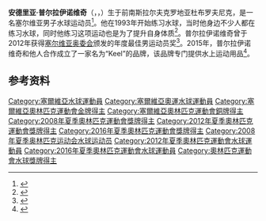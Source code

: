 {{bots|deny=InternetArchiveBot}}
{{NoteTA|G1=Sports|G2=Aquatics}}
{{Infobox sportsperson
| name = 安德里亚·普尔拉伊诺维奇
| image = Andrija Prlainović 2012.jpg
| image_size = 235px
| caption = 
| birth_date = {{Birth date and age|1987|4|28|df=y}}
| birth_place = {{YUG}}[[克羅地亞社會主義共和國|克羅地亞社會主義共和國]][[杜布羅夫尼克|杜布羅夫尼克]]
| height = {{convert|1.87|m|ftin|abbr=on}}
| weight = {{convert|93|kg|lb|abbr=on}}
| country = {{SRB}}
| sport = [[水球|水球]]
| medaltemplates = 
{{MedalCompetition|男子[[水球|水球]]}}
{{MedalCountry|{{SRB}}}}
{{MedalCompetition|[[奥林匹克运动会|奥林匹克运动会]]}}
{{MedalGold|[[2016年夏季奥林匹克运动会|2016 里约热内卢]]|[[2016年夏季奥林匹克运动会水球比赛|团体]]}}
{{MedalBronze|[[2008年夏季奥林匹克运动会|2008 北京]]|[[2008年夏季奥林匹克运动会水球比赛|团体]]}}
{{MedalBronze|[[2012年夏季奥林匹克运动会|2012 伦敦]]|[[2012年夏季奥林匹克运动会水球比赛|团体]]}}
{{MedalCompetition|[[世界游泳锦标赛|世界游泳锦标赛]]}}
{{MedalGold|[[2009年世界游泳锦标赛|2009 罗马]]|[[2009年世界游泳锦标赛水球比赛|团体]]}}
{{MedalGold|[[2015年世界游泳锦标赛|2015 喀山]]|[[2015年世界游泳锦标赛水球比赛|团体]]}}
{{MedalSilver|[[2011年世界游泳锦标赛|2011 上海]]|[[2011年世界游泳锦标赛水球比赛|团体]]}}
{{MedalBronze|[[2017年世界游泳锦标赛|2017 布达佩斯]]|[[2017年世界游泳锦标赛水球比赛|团体]]}}
{{MedalCompetition|[[世界水球聯賽|世界水球聯賽]]}}
{{MedalGold|[[2007年世界男子水球聯賽|2007 柏林]]|}}
{{MedalGold|[[2008年世界男子水球聯賽|2008 热那亚]]|}}
{{MedalGold|[[2010年世界男子水球聯賽|2010 尼什]]|}}
{{MedalGold|[[2011年世界男子水球聯賽|2011 佛罗伦萨]]|}}
{{MedalGold|[[2014年世界男子水球聯賽|2014 迪拜]]|}}
{{MedalGold|[[2015年世界男子水球聯賽|2015 贝加莫]]|}}
{{MedalGold|[[2016年世界男子水球聯賽|2016 惠州]]|}}
{{MedalGold|[[2017年世界男子水球聯賽|2017 鲁扎]]|}}
{{MedalGold|[[2019年世界男子水球聯賽|2019 贝尔格莱德]]|}}
{{MedalBronze|[[2009年世界男子水球聯賽|2009 波德戈里察]]|}}
{{MedalCompetition|[[水球世界盃|水球世界盃]]}}
{{MedalGold|[[2010年水球世界盃|2010 奥拉迪亚]]|}}
{{MedalCompetition|[[欧洲水球锦标赛|欧洲水球锦标赛]]}}
{{MedalGold|2006 贝尔格莱德|}}
{{MedalGold|2012 埃因霍温|}}
{{MedalGold|2014 布达佩斯|}}
{{MedalGold|2016 贝尔格莱德|}}
{{MedalGold|2018 巴塞罗那|}}
{{MedalSilver|2008 马拉加|}}
{{MedalBronze|2010 萨格勒布|}}
{{MedalCompetition|[[地中海运动会|地中海运动会]]}}
{{MedalGold|[[2009年地中海运动会|2009 佩斯卡拉]]|团体}}
{{MedalCountry|{{SCG}}}}
{{MedalCompetition|[[世界水球聯賽|世界水球聯賽]]}}
{{MedalGold|[[2005年世界男子水球聯賽|2005 贝尔格莱德]]|}}
{{MedalGold|[[2006年世界男子水球聯賽|2006 雅典]]|}}
{{MedalCompetition|[[水球世界盃|水球世界盃]]}}
{{MedalGold|[[2006年水球世界盃|2006 布达佩斯]]|}}
{{MedalCompetition|[[地中海运动会|地中海运动会]]}}
{{MedalBronze|[[2005年地中海运动会|2005 阿尔梅里亚]]|团体}}
}}
'''安德里亚·普尔拉伊诺维奇'''（{{lang-sr-Latn|Andrija Prlainović}}，{{lang-sr-Cyrl|Андрија Прлаиновић}}，{{bd|1987年|4月28日||}}）生于前南斯拉尔夫克罗地亚杜布罗夫尼克，是一名塞尔维亚男子水球运动员<ref name=sr>{{cite web|url=https://www.sports-reference.com/olympics/athletes/pr/andrija-prlainovic-1.html|title=Andrija Prlainović|work=Sport Reference|accessdate=2021-02-21|archiveurl=https://web.archive.org/web/20200418000137/https://www.sports-reference.com/olympics/athletes/pr/andrija-prlainovic-1.html|archivedate=2020-04-18}}</ref>。他在1993年开始练习水球，当时他身边不少人都在练习水球，同时他练习这项运动也是为了提升自身体质<ref>{{cite web|url=https://www.fina.org/athletes/andrija-prlainovic|title=Andrija Prlainovic|work=[[国际游泳联合会|FINA]]|accessdate=2021-02-21|archiveurl=https://archive.is/Id4W0|archivedate=2021-02-21}}</ref>。普尔拉伊诺维奇曾于2012年获得[[塞尔维亚奥林匹克委员会|塞尔维亚奥委会]]颁发的年度最佳男运动员奖<ref>{{cite web|url=http://results.nbcolympics.com/athletes/athlete=prlainovic-andrija-1156053/index.html|title=Andrija Prlainovic|work=NBC Olympics|accessdate=2021-02-21|archiveurl=https://web.archive.org/web/20161019035827/http://results.nbcolympics.com/athletes/athlete=prlainovic-andrija-1156053/index.html|archivedate=2016-10-19}}</ref>。2015年，普尔拉伊诺维奇和他人合作成立了一家名为“Keel”的品牌，该品牌专门提供水上运动用品<ref>{{cite web|url=https://www.novosti.rs/vesti/sport.294.html:531864-Prlainovic-oblaci-vaterpoliste|script-title=sr:Prlainović oblači vaterpoliste|publisher={{lang|sr|Novosti}}|date=2015-02-02|accessdate=2021-02-21|archiveurl=https://archive.is/wI2mh|archivedate=2021-02-21}}</ref>。

==参考资料==
{{commons category|Andrija Prlainović}}
{{reflist}}
{{2016年奧運會男子水球塞爾維亞參賽名單}}
{{DEFAULTSORT:Prlainovic, Andrija}}
[[Category:塞爾維亞水球運動員|Category:塞爾維亞水球運動員]]
[[Category:塞爾維亞奧運水球運動員|Category:塞爾維亞奧運水球運動員]]
[[Category:塞爾維亞奧林匹克運動會金牌得主|Category:塞爾維亞奧林匹克運動會金牌得主]]
[[Category:塞爾維亞奧林匹克運動會銅牌得主|Category:塞爾維亞奧林匹克運動會銅牌得主]]
[[Category:2008年夏季奧林匹克運動會獎牌得主|Category:2008年夏季奧林匹克運動會獎牌得主]]
[[Category:2012年夏季奧林匹克運動會獎牌得主|Category:2012年夏季奧林匹克運動會獎牌得主]]
[[Category:2016年夏季奧林匹克運動會獎牌得主|Category:2016年夏季奧林匹克運動會獎牌得主]]
[[Category:2008年夏季奥林匹克运动会水球运动员|Category:2008年夏季奥林匹克运动会水球运动员]]
[[Category:2012年夏季奧林匹克運動會水球運動員|Category:2012年夏季奧林匹克運動會水球運動員]]
[[Category:2016年夏季奧林匹克運動會水球運動員|Category:2016年夏季奧林匹克運動會水球運動員]]
[[Category:奧林匹克運動會水球獎牌得主|Category:奧林匹克運動會水球獎牌得主]]